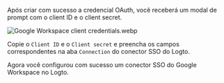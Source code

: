Após criar com sucesso a credencial OAuth, você receberá um modal de prompt com o client ID e o client secret.

![Google Workspace client credentials.webp](./assets/google_workspace_client_credentials.webp)

Copie o `Client ID` e o `Client secret` e preencha os campos correspondentes na aba `Connection` do conector SSO do Logto.

Agora você configurou com sucesso um conector SSO do Google Workspace no Logto.
